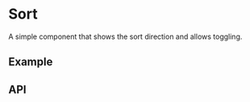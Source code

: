 
<Meta title="Docs/Components/Data/Sort" />

# Sort
A simple component that shows the sort direction and allows toggling.

## Example
<Canvas sourceState="shown" of={SortStories.Simple} />

## API

[//]: # (<ArgsTable of={Sort} />)
